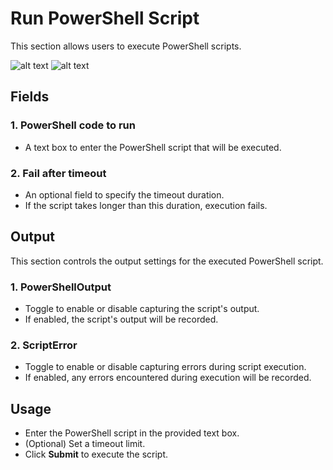 # Run PowerShell Script

This section allows users to execute PowerShell scripts.

![alt text](../../assets/scripting/run-powershell-script1.png)
![alt text](../../assets/scripting/run-powershell-script2.png)

## Fields

### 1. PowerShell code to run

- A text box to enter the PowerShell script that will be executed.

### 2. Fail after timeout

- An optional field to specify the timeout duration.  
- If the script takes longer than this duration, execution fails.

## Output

This section controls the output settings for the executed PowerShell script.

### 1. **PowerShellOutput**

- Toggle to enable or disable capturing the script's output.  
- If enabled, the script's output will be recorded.

### 2. **ScriptError**

- Toggle to enable or disable capturing errors during script execution.  
- If enabled, any errors encountered during execution will be recorded.

## Usage

- Enter the PowerShell script in the provided text box.
- (Optional) Set a timeout limit.
- Click **Submit** to execute the script.